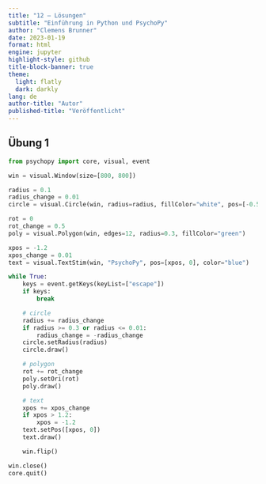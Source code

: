 ```yaml
---
title: "12 – Lösungen"
subtitle: "Einführung in Python und PsychoPy"
author: "Clemens Brunner"
date: 2023-01-19
format: html
engine: jupyter
highlight-style: github
title-block-banner: true
theme:
  light: flatly
  dark: darkly
lang: de
author-title: "Autor"
published-title: "Veröffentlicht"
---
```


## Übung 1

```python
from psychopy import core, visual, event

win = visual.Window(size=[800, 800])

radius = 0.1
radius_change = 0.01
circle = visual.Circle(win, radius=radius, fillColor="white", pos=[-0.5, 0.5])

rot = 0
rot_change = 0.5
poly = visual.Polygon(win, edges=12, radius=0.3, fillColor="green")

xpos = -1.2
xpos_change = 0.01
text = visual.TextStim(win, "PsychoPy", pos=[xpos, 0], color="blue")

while True:
    keys = event.getKeys(keyList=["escape"])
    if keys:
        break

    # circle
    radius += radius_change
    if radius >= 0.3 or radius <= 0.01:
        radius_change = -radius_change
    circle.setRadius(radius)
    circle.draw()

    # polygon
    rot += rot_change
    poly.setOri(rot)
    poly.draw()

    # text
    xpos += xpos_change
    if xpos > 1.2:
        xpos = -1.2
    text.setPos([xpos, 0])
    text.draw()

    win.flip()

win.close()
core.quit()
```
